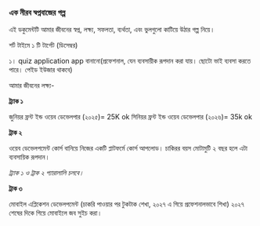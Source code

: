 ### এক নীরব স্বপ্নবাজের গল্প 

এই ডকুমেন্টটি আমার জীবনের স্বপ্ন, লক্ষ্য, সফলতা, ব্যর্থতা, এবং ভুলগুলো কাটিয়ে উঠার গল্প নিয়ে।

শর্ট টাইমে ১ টি টার্গেট (ডিসেম্বর)

১। quiz application app বানানো(প্রফেশনাল, যেন ব্যবসায়ীক রূপদান করা যায়। ছোটো ভাই ব্যবসা করতে পারে। পেইড ইউজার থাকবে)     

আমার জীবনের লক্ষ্য- 

**ট্র‍্যাক ১**

জুনিয়র ফ্রন্ট ইন্ড ওয়েব ডেভেলপার (২০২৫)= 25K ok
সিনিয়র ফ্রন্ট ইন্ড ওয়েব ডেভেলপার (২০২৬)= 35k ok

**ট্রাক ২**

ওয়েব ডেভেলপমেন্ট কোর্স বানিয়ে নিজের একটি প্লাটফর্মে কোর্স আপলোড। চাকিরর বয়স মোটামুটি ২ বছর হলে এটা ব্যবসায়িক রূপদান। 

_ট্র‍্যাক ১ ও ট্রাক ২ প্যারালালি চলবে।_ 

**ট্রাক ৩**

মোবাইল এপ্লিকেশন ডেভেলপমেন্ট (চাকরি পাওয়ার পর টুকটাক শেখা, ২০২৭ এ গিয়ে প্রফেশনালভাবে শিখা) ২০২৭ শেষের দিকে গিয়ে মোবাইলে জব সুইচ করা। 



